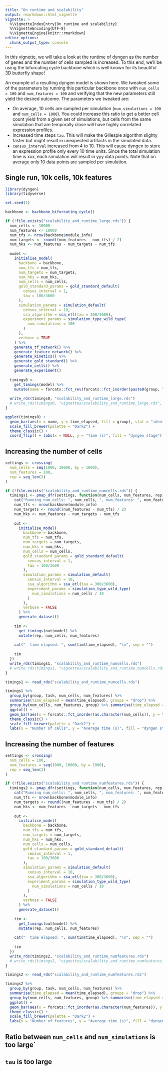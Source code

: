 ```yaml
---
title: "On runtime and scalability"
output: rmarkdown::html_vignette
vignette: >
  %\VignetteIndexEntry{On runtime and scalability}
  %\VignetteEncoding{UTF-8}
  %\VignetteEngine{knitr::rmarkdown}
editor_options: 
  chunk_output_type: console
---
```


<!-- github markdown built using 
rmarkdown::render("vignettes/advanced_constructing_backbone.Rmd", output_format = rmarkdown::github_document())
-->

In this vignette, we will take a look at the runtime of dyngen as the number of genes and the number of cells sampled
is increased. To this end, we'll be using the bifurcating cycle backbone 
which is well known for its beautiful 3D butterfly shape!

An example of a resulting dyngen model is shown here. We tweaked some of the parameters by running this particular backbone once with `num_cells = 100` and `num_features = 100` and verifying that the new parameters still yield the desired outcome. The parameters we tweaked are:

* On average, 10 cells are sampled per simulation (`num_simulations = 100` and `num_cells = 1000`). You could increase this ratio to get a better cell count yield from a given set of simulations, but cells from the same simulation that are temporally close will have highly correlated expression profiles.
* Increased time steps `tau`. This will make the Gillespie algorithm slighty faster but might result in unexpected artifacts in the simulated data. 
* `census_interval` increased from 4 to 10. This will cause dyngen to store an expression profile only every 10 time units. Since the total simulation time is xxx, each simulation will result in yyy data points. Note that on average only 10 data points are sampled per simulation.

## Single run, 10k cells, 10k features
```r
library(dyngen)
library(tidyverse)

set.seed(1)

backbone <- backbone_bifurcating_cycle()

if (!file.exists("scalability_and_runtime_large.rds")) {
  num_cells <- 10000
  num_features <- 10000
  num_tfs <- nrow(backbone$module_info)
  num_targets <- round((num_features - num_tfs) / 2)
  num_hks <- num_features - num_targets - num_tfs
  
  model <- 
    initialise_model(
      backbone = backbone,
      num_tfs = num_tfs,
      num_targets = num_targets,
      num_hks = num_hks,
      num_cells = num_cells,
      gold_standard_params = gold_standard_default(
        census_interval = 1,
        tau = 100/3600
      ),
      simulation_params = simulation_default(
        census_interval = 10,
        ssa_algorithm = ssa_etl(tau = 300/3600),
        experiment_params = simulation_type_wild_type(
          num_simulations = 100
        )
      ),
      verbose = TRUE
    ) %>% 
    generate_tf_network() %>% 
    generate_feature_network() %>% 
    generate_kinetics() %>% 
    generate_gold_standard() %>%  
    generate_cells() %>% 
    generate_experiment()
  
  timings0 <- 
    get_timings(model) %>% 
    mutate(name = forcats::fct_rev(forcats::fct_inorder(paste0(group, " - ", task))))
  
  write_rds(timings0, "scalability_and_runtime_large.rds")
  # write_rds(timings0, "vignettes/scalability_and_runtime_large.rds", compress = "gz")
}

ggplot(timings0) + 
  geom_bar(aes(x = name, y = time_elapsed, fill = group), stat = "identity") +
  scale_fill_brewer(palette = "Dark2") + 
  theme_classic() +
  coord_flip() + labs(x = NULL, y = "Time (s)", fill = "dyngen stage")
```

## Increasing the number of cells

```r
settings <- crossing(
  num_cells = seq(1000, 10000, by = 1000),
  num_features = 100,
  rep = seq_len(3)
)

if (!file.exists("scalability_and_runtime_numcells.rds")) {
  timings1 <- pmap_dfr(settings, function(num_cells, num_features, rep) {
    cat("Running num_cells: ", num_cells, ", num_features: ", num_features, ", rep: ", rep, "\n", sep = "")
    num_tfs <- nrow(backbone$module_info)
    num_targets <- round((num_features - num_tfs) / 2)
    num_hks <- num_features - num_targets - num_tfs
    
    out <- 
      initialise_model(
        backbone = backbone,
        num_tfs = num_tfs,
        num_targets = num_targets,
        num_hks = num_hks,
        num_cells = num_cells,
        gold_standard_params = gold_standard_default(
          census_interval = 1,
          tau = 100/3600
        ),
        simulation_params = simulation_default(
          census_interval = 10,
          ssa_algorithm = ssa_etl(tau = 300/3600),
          experiment_params = simulation_type_wild_type(
            num_simulations = num_cells / 10
          )
        ),
        verbose = FALSE
      ) %>% 
      generate_dataset()
    
    tim <- 
      get_timings(out$model) %>% 
      mutate(rep, num_cells, num_features)
    
    cat("  time elapsed: ", sum(tim$time_elapsed), "\n", sep = "")
    
    tim
  })
  write_rds(timings1, "scalability_and_runtime_numcells.rds")
  # write_rds(timings1, "vignettes/scalability_and_runtime_numcells.rds", compress = "gz")
}


```


```r
timings1 <- read_rds("scalability_and_runtime_numcells.rds")

timings1 %>% 
  group_by(group, task, num_cells, num_features) %>% 
  summarise(time_elapsed = mean(time_elapsed), groups = "drop") %>% 
  group_by(num_cells, num_features, group) %>% summarise(time_elapsed = sum(time_elapsed), .groups = "drop") %>% 
  ggplot() + 
  geom_bar(aes(x = forcats::fct_inorder(as.character(num_cells)), y = time_elapsed, fill = forcats::fct_inorder(group)), stat = "identity") +
  theme_classic() +
  scale_fill_brewer(palette = "Dark2") +
  labs(x = "Number of cells", y = "Average time (s)", fill = "dyngen step")
```


## Increasing the number of features

```r
settings <- crossing(
  num_cells = 100,
  num_features = seq(1000, 10000, by = 1000),
  rep = seq_len(3)
)

if (!file.exists("scalability_and_runtime_numfeatures.rds")) {
  timings2 <- pmap_dfr(settings, function(num_cells, num_features, rep) {
    cat("Running num_cells: ", num_cells, ", num_features: ", num_features, ", rep: ", rep, "\n", sep = "")
    num_tfs <- nrow(backbone$module_info)
    num_targets <- round((num_features - num_tfs) / 2)
    num_hks <- num_features - num_targets - num_tfs
    
    out <- 
      initialise_model(
        backbone = backbone,
        num_tfs = num_tfs,
        num_targets = num_targets,
        num_hks = num_hks,
        num_cells = num_cells,
        gold_standard_params = gold_standard_default(
          census_interval = 1,
          tau = 100/3600
        ),
        simulation_params = simulation_default(
          census_interval = 10,
          ssa_algorithm = ssa_etl(tau = 300/3600),
          experiment_params = simulation_type_wild_type(
            num_simulations = num_cells / 10
          )
        ),
        verbose = FALSE
      ) %>% 
      generate_dataset()
    
    tim <- 
      get_timings(out$model) %>% 
      mutate(rep, num_cells, num_features)
    
    cat("  time elapsed: ", sum(tim$time_elapsed), "\n", sep = "")
    
    tim
  })
  write_rds(timings2, "scalability_and_runtime_numfeatures.rds")
  # write_rds(timings2, "vignettes/scalability_and_runtime_numfeatures.rds", compress = "gz")
}
```

```r
timings2 <- read_rds("scalability_and_runtime_numfeatures.rds")

timings2 %>% 
  group_by(group, task, num_cells, num_features) %>% 
  summarise(time_elapsed = mean(time_elapsed), groups = "drop") %>% 
  group_by(num_cells, num_features, group) %>% summarise(time_elapsed = sum(time_elapsed), .groups = "drop") %>% 
  ggplot() + 
  geom_bar(aes(x = forcats::fct_inorder(as.character(num_features)), y = time_elapsed, fill = forcats::fct_inorder(group)), stat = "identity") +
  theme_classic() +
  scale_fill_brewer(palette = "Dark2") +
  labs(x = "Number of features", y = "Average time (s)", fill = "dyngen step")
```


## Ratio between `num_cells` and `num_simulations` is too large`


## `tau` is too large
